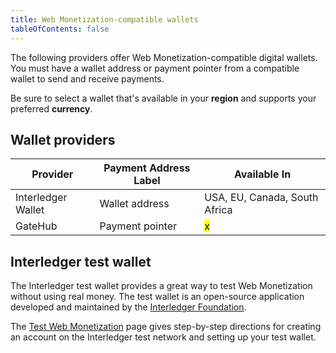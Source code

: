 ```yaml
---
title: Web Monetization-compatible wallets
tableOfContents: false
---
```



The following providers offer Web Monetization-compatible digital wallets. You must have a wallet address or payment pointer from a compatible wallet to send and receive payments.

Be sure to select a wallet that's available in your **region** and supports your preferred **currency**.

## Wallet providers

| Provider                                                              | Payment Address Label | Available In                  |
| --------------------------------------------------------------------- | --------------------- | ----------------------------- |
| <LinkOut href="https://interledger.app/">Interledger Wallet</LinkOut> | Wallet address        | USA, EU, Canada, South Africa |
| <LinkOut href="https://gatehub.net">GateHub</LinkOut>                 | Payment pointer       | <mark>x</mark>                |

## Interledger test wallet

The Interledger test wallet provides a great way to test Web Monetization without using real money. The test wallet is an open-source application developed and maintained by the [Interledger Foundation](https://interledger.org).

The [Test Web Monetization](/tutorials/test-web-monetization) page gives step-by-step directions for creating an account on the Interledger test network and setting up your test wallet.
